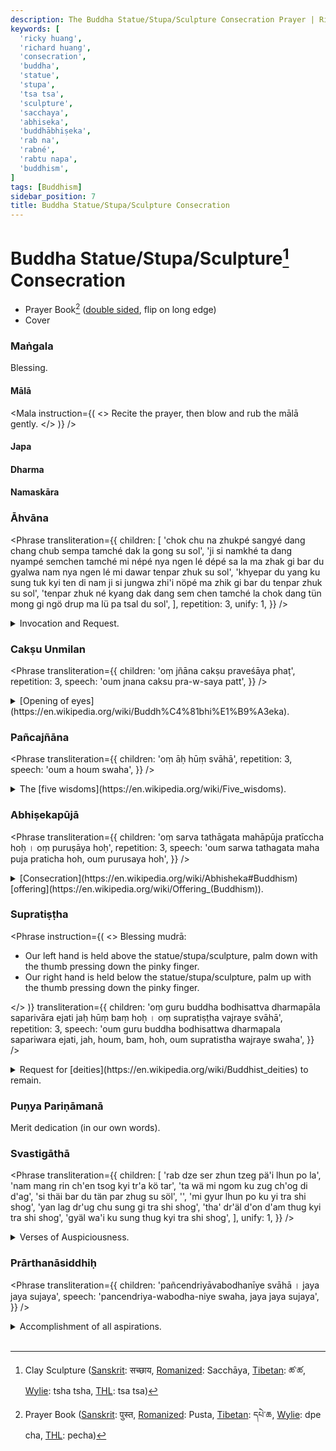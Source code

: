 ```yaml
---
description: The Buddha Statue/Stupa/Sculpture Consecration Prayer | Ricky Huang
keywords: [
  'ricky huang',
  'richard huang',
  'consecration',
  'buddha',
  'statue',
  'stupa',
  'tsa tsa',
  'sculpture',
  'sacchaya',
  'abhiseka',
  'buddhābhiṣeka',
  'rab na',
  'rabné',
  'rabtu napa',
  'buddhism',
]
tags: [Buddhism]
sidebar_position: 7
title: Buddha Statue/Stupa/Sculpture Consecration
---
```



<Welcome />

# Buddha Statue/Stupa/Sculpture[^1] Consecration

- Prayer Book[^2] <Link href="/pdf/consecration-statue-stupa.pdf" rel="noopener noreferrer" target="_blank" title="Open Buddha Statue/Stupa/Sculpture Consecration prayer book"><GrPrint /></Link>
([double sided](https://helpx.adobe.com/acrobat/kb/print-double-sided-acrobat-reader.html#print-double-sided),
flip on long edge)
- Cover <Link href="/pdf/consecration-statue-stupa-cover.pdf" rel="noopener noreferrer" target="_blank" title="Open Buddha Statue/Stupa/Sculpture Consecration prayer book cover"><GrPrint /></Link>

### Maṅgala
Blessing.

#### Mālā
<Mala
  instruction={(
    <>
      Recite the prayer, then blow and rub the <Link href="https://en.wikipedia.org/wiki/Japamala">mālā</Link> gently.
    </>
  )}
/>

#### Japa
<Japa />

#### Dharma
<Dharma />

#### Namaskāra
<Namaskara />

<SaranagamanaCittotpada />
<CatvaryApramanani />
<PrajnaParamita repetition={7} />
<Sunyata />

### Āhvāna
<Phrase
  transliteration={{
    children: [
      'chok chu na zhukpé sangyé dang chang chub sempa tamché dak la gong su sol',
      'ji si namkhé ta dang nyampé semchen tamché mi népé nya ngen lé dépé sa la ma zhak gi bar du gyalwa nam nya ngen lé mi dawar tenpar zhuk su sol',
      'khyepar du yang ku sung tuk kyi ten di nam ji si jungwa zhi\'i nöpé ma zhik gi bar du tenpar zhuk su sol',
      'tenpar zhuk né kyang dak dang sem chen tamché la chok dang tün mong gi ngö drup ma lü pa tsal du sol',
    ],
    repetition: 3,
    unify: 1,
  }}
/>
<details>
  <summary>
    Invocation and Request.
  </summary>
  <div>
    > All [Buddhas](https://en.wikipedia.org/wiki/Buddhahood)
      and [Bodhisattvas](https://en.wikipedia.org/wiki/Bodhisattva)
      abiding in the ten directions, please pay attention to us!<br />
    > Until all sentient beings, as infinite as the space itself,
      are brought to the state of perfect
      [nirvāṇa](https://en.wikipedia.org/wiki/Nirvana_(Buddhism)) beyond extremes,
      may all the [victorious ones](https://en.wikipedia.org/wiki/Arihant_(Jainism))
      remain here constantly, without passing into
      [nirvāṇa](https://en.wikipedia.org/wiki/Nirvana_(Buddhism))!<br />
    > In particular, may the [victorious ones](https://en.wikipedia.org/wiki/Arihant_(Jainism))
      remain here until the [four elements](https://en.wikipedia.org/wiki/Mah%C4%81bh%C5%ABta#Buddhism)
      destroy these representations of enlightened
      [body, speech, and mind](https://en.wikipedia.org/wiki/Trikaya#Three_Vajras).<br />
    > And, as the [victorious ones](https://en.wikipedia.org/wiki/Arihant_(Jainism))
      remain here, please grant us and all other beings all the supreme
      and ordinary [siddhis](https://en.wikipedia.org/wiki/Siddhi)!

    <MultiLingual
      sanskrit={{ /*title: 'आह्वान'*/ }}
      tibetan={{
        children: [
          'ཕྱོགས་བཅུ་ན་བཞུགས་པའི་སངས་རྒྱས་དང་བྱང་ཆུབ་སེམས་དཔའ་ཐམས་ཅད་བདག་ལ་དགོངས་སུ་གསོལ',
          'ཇི་སྲིད་ནམ་མཁའི་མཐའ་དང་མཉམ་པའི་སེམས་ཅན་ཐམས་ཅད་མི་གནས་པའི་མྱ་ངན་ལས་འདས་པའི་ས་ལ་མ་བཞག་གི་བར་དུ་རྒྱལ་བ་རྣམས་མྱ་ངན་ལས་མི་འདའ་བར་བརྟན་པར་བཞུགས་སུ་གསོལ',
          'ཁྱད་པར་དུ་ཡང་སྐུ་གསུང་ཐུགས་ཀྱི་རྟེན་འདི་རྣམས་ལ་ཇི་སྲིད་འབྱུང་བ་བཞིའི་གནོད་པས་མ་ཞིག་གི་བར་དུ་བརྟན་པར་བཞུགས་སུ་གསོལ',
          'བརྟན་པར་བཞུགས་ནས་ཀྱང་བདག་དང་སེམས་ཅན་ཐམས་ཅད་ལ་མཆོག་དང་ཐུན་མོང་གི་དངོས་གྲུབ་མ་ལུས་པ་སྩལ་དུ་གསོལ',
        ],
      }}
      transliteration={{ unify: 1 }}
    />
  </div>
</details>

<PratityasamutpadaSamudayaNirodha />
<Anekajati />
<Pratityasamutpada />
<VairocanaSarvaKataDanaVidhih />
<RatnadhvajaParikrama />
<VimalaUsnisa />

### Cakṣu Unmilan
<Phrase
  transliteration={{
    children: 'oṃ jñāna cakṣu praveśāya phaṭ',
    repetition: 3,
    speech: 'oum jnana caksu pra-w-saya patt',
  }}
/>
<details>
  <summary>
    [Opening of eyes](https://en.wikipedia.org/wiki/Buddh%C4%81bhi%E1%B9%A3eka).
  </summary>
  <div>
    <MultiLingual
      sanskrit={{ children: 'ॐ ज्ञान चक्षु प्रवेशय फट्', title: 'चक्षु उन्मीलन' }}
      tibetan={{ children: 'ཨོཾ་ཛྙཱ་ན་ཙཀྵུ་པྲ་ཝེ་ཤ་ཡ་ཕཊ྄་ཀྱིས་སྤྱན་དབྱེ' }}
    />
  </div>
</details>

### Pañcajñāna
<Phrase
  transliteration={{
    children: 'oṃ āḥ hūṃ svāhā',
    repetition: 3,
    speech: 'oum a houm swaha',
  }}
/>
<details>
  <summary>
    The [five wisdoms](https://en.wikipedia.org/wiki/Five_wisdoms).
  </summary>
  <div>
    <MultiLingual
      sanskrit={{ children: 'ॐ आः हूँ स्वाहा', title: 'पञ्चज्ञान' }}
      tibetan={{ children: 'ཨོཾ་ཨཱཿཧཱུྃ་སྭཱ་ཧཱ' }}
    />
  </div>
</details>

### Abhiṣekapūjā
<Phrase
  transliteration={{
    children: 'oṃ sarva tathāgata mahāpūja pratīccha hoḥ । oṃ puruṣāya hoḥ',
    repetition: 3,
    speech: 'oum sarwa tathagata maha puja praticha hoh, oum purusaya hoh',
  }}
/>
<details>
  <summary>
    [Consecration](https://en.wikipedia.org/wiki/Abhisheka#Buddhism) [offering](https://en.wikipedia.org/wiki/Offering_(Buddhism)).
  </summary>
  <div>
    <MultiLingual
      sanskrit={{
        children: 'ॐ भगवं सर्वतथागत परमपूजा प्रतीच्छ होः । ॐ पुरुषाय होः',
        title: 'अभिषेकपूजा',
      }}
      tibetan={{ children: 'ཨོཾ་སརྦ་ཏ་ཐཱ་ག་ཏ་མ་ཧཱ་པཱུཛ་པྲ་ཏཱི་ཙྪ་ཧོཿས་མཆོད། ན་མོ་པུ་རུ་ཤ་ཡ་ཧོཿས་བསྟོད' }}
    />
  </div>
</details>

### Supratiṣṭha
<Phrase
  instruction={(
    <>
      Blessing mudrā:
      <ul>
        <li>Our left hand is held above the statue/stupa/sculpture, palm down with the thumb pressing down the pinky finger.</li>
        <li>Our right hand is held below the statue/stupa/sculpture, palm up with the thumb pressing down the pinky finger.</li>
      </ul>
    </>
  )}
  transliteration={{
    children: 'oṃ guru buddha bodhisattva dharmapāla saparivāra ejati jaḥ hūṃ baṃ hoḥ । oṃ supratiṣṭha vajraye svāhā',
    repetition: 3,
    speech: 'oum guru buddha bodhisattwa dharmapala sapariwara ejati, jah, houm, bam, hoh, oum supratistha wajraye swaha',
  }}
/>
<details>
  <summary>
    Request for [deities](https://en.wikipedia.org/wiki/Buddhist_deities) to remain.
  </summary>
  <div>
    <MultiLingual
      sanskrit={{
        children: 'ॐ गुरु बुद्ध बोधिसत्त्व धर्मपाल सपरिवार एजति जः हूं बं होः । ॐ सुप्रतिष्ठ वज्रये स्वाहा',
        title: 'सुप्रतिष्ठ',
      }}
      tibetan={{ children: 'ཨོཾ་གུ་རུ་བུདྡྷཱ་བོ་དྷི་ས་ཏྭ་དྷརྨ་པཱ་ལ་ས་པ་རི་ཝཱ་ར་ཨེ་ཧྱ་ཧི་ཛཿཧཱུྃ་བྃ་ཧོཿ། ཨོཾ་སུ་པྲ་ཏིཥྛ་བཛྲ་ཡེ་སྭཱ་ཧཱ' }}
    />
  </div>
</details>

### Puṇya Pariṇāmanā
Merit dedication (in our own words).

### Svastigāthā
<Phrase
  transliteration={{
    children: [
      'rab dze ser zhun tzeg pä\'i lhun po la',
      'nam mang rin ch\'en tsog kyi tr\'a kö tar',
      'ta wä mi ngom ku zug ch\'og di d\'ag',
      'si thäi bar du tän par zhug su söl',
      '',
      'mi gyur lhun po ku yi tra shi shog',
      'yan lag dr\'ug chu sung gi tra shi shog',
      'tha\' dr\'äl d\'on d\'am thug kyi tra shi shog',
      'gyäl wa\'i ku sung thug kyi tra shi shog',
    ],
    unify: 1,
  }}
/>
<details>
  <summary>
    Verses of Auspiciousness.
  </summary>
  <div>
    > Like an assortment of many types of jewels,<br />
    > Set in the [Meru](https://en.wikipedia.org/wiki/Mount_Meru)
      of layers of exquisite refined gold,<br />
    > May these supreme holy bodily forms, that we can view insatiably,<br />
    > Remain firmly until the end of existence.

    > May there be the auspiciousness of the immutable-Meru holy body.<br />
    > May there be the auspiciousness of the sixty branches of holy speech.<br />
    > May there be the auspiciousness of the limitless ultimate holy mind.<br />
    > May there be the auspiciousness of the [Conqueror](https://en.wikipedia.org/wiki/Arihant_(Jainism))'s
      holy [body, speech and mind](https://en.wikipedia.org/wiki/Trikaya#Three_Vajras).

    <MultiLingual
      sanskrit={{ /*title: 'स्वस्तिगाथा'*/ }}
      tibetan={{
        children: [
          'རབ་མཛེས་གསེར་ཞུན་བརྩེགས་པའི་ལྷུན་པོ་ལ',
          'རྣམ་མང་རིན་ཆེན་ཚོགས་ཀྱི་ཕྲ་བཀོད་ལྟར',
          'ལྟ་བས་མི་ངོམས་སྐུ་གཟུགས་མཆོག་འདི་ལ',
          'སྲིད་མཐའི་བར་དུ་བརྟན་པར་བཞུགས་སུ་གསོལ',
          '',
          'མི་འགྱུར་ལྷུན་པོ་སྐུ་ཡི་བཀྲ་ཤིས་ཤོག',
          'ཡན་ལག་དྲུག་ཅུ་གསུང་གི་བཀྲ་ཤིས་ཤོག',
          'མཐའ་བྲལ་དོན་དམ་གས་ཀི་བཀྲ་ཤིས་ཤོག',
          'རྒྱལ་བའི་སྐུ་གསུང་ཐུགས་ཀི་བཀྲ་ཤིས་ཤོག',
        ],
        title: 'བདེ་ལེགས་བཅད་པ',
      }}
      transliteration={{ unify: 1 }}
    />
  </div>
</details>

### Prārthanāsiddhiḥ
<Phrase
  transliteration={{
    children: 'pañcendriyāvabodhanīye svāhā । jaya jaya sujaya',
    speech: 'pancendriya-wabodha-niye swaha, jaya jaya sujaya',
  }}
/>
<details>
  <summary>
    Accomplishment of all aspirations.
  </summary>
  <div>
    <MultiLingual
      sanskrit={{ children: 'पञ्चेन्द्रियावबोधनीये स्वहा । जय जय सुजय', title: 'प्रार्थनासिद्धिः' }}
      tibetan={{ children: 'པཉྩནྡྲི་ཡ་ཨ་ཝ་བོ་དྷ་ན་ཡེ་སྭཱ་ཧཱ། ཛ་ཡ་ཛ་ཡ་སུ་ཛ་ཡ', title: 'སྨོན་ལམ་འགྲུབ་པའི་གཟུངས་ནི' }}
    />
  </div>
</details>

<br />

[^1]: Clay Sculpture ([Sanskrit](https://en.wikipedia.org/wiki/Sanskrit_language): सच्छाय,
      [Romanized](https://en.wikipedia.org/wiki/Romanization_of_Sanskrit): Sacchāya,
      [Tibetan](https://en.wikipedia.org/wiki/Tibetan_script): ཚ་ཚ,
      [Wylie](https://en.wikipedia.org/wiki/Wylie_transliteration): tsha tsha,
      [THL](https://en.wikipedia.org/wiki/THL_Simplified_Phonetic_Transcription): tsa tsa)
[^2]: Prayer Book
      ([Sanskrit](https://en.wikipedia.org/wiki/Sanskrit_language): पुस्त,
      [Romanized](https://en.wikipedia.org/wiki/Romanization_of_Sanskrit): Pusta,
      [Tibetan](https://en.wikipedia.org/wiki/Tibetan_script): དཔེ་ཆ,
      [Wylie](https://en.wikipedia.org/wiki/Wylie_transliteration): dpe cha,
      [THL](https://en.wikipedia.org/wiki/THL_Simplified_Phonetic_Transcription): pecha)
